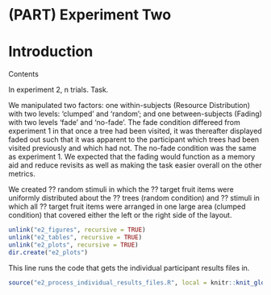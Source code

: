 # (PART) Experiment Two {-}

# Introduction

Contents

In experiment 2, n trials. Task.

We manipulated two factors: one within-subjects (Resource Distribution) with two levels: 'clumped' and 'random'; and one between-subjects (Fading) with two levels 'fade' and 'no-fade'. The fade condition differeed from experiment 1 in that once a tree had been visited, it was thereafter displayed faded out such that it was apparent to the participant which trees had been visited previously and which had not. The no-fade condition was the same as experiment 1. We expected that the fading would function as a memory aid and reduce revisits as well as making the task easier overall on the other metrics.

We created ?? random stimuli in which the ?? target fruit items were uniformly distributed about the ?? trees (random condition) and ?? stimuli in which all ?? target fruit items were arranged in one large area (clumped condition) that covered either the left or the right side of the layout.

```r
unlink("e2_figures", recursive = TRUE)
unlink("e2_tables", recursive = TRUE)
unlink("e2_plots", recursive = TRUE)
dir.create("e2_plots")
```

This line runs the code that gets the individual participant results files in.

```r
source("e2_process_individual_results_files.R", local = knitr::knit_global())
```

